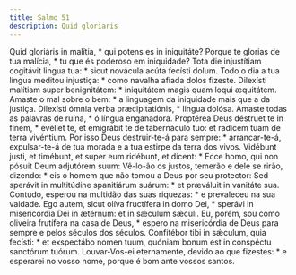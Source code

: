 ```yaml
---
title: Salmo 51
description: Quid gloriaris
---
```


<div class="side-by-side not-content">
  <span>
    Quid gloriáris in malítia, * qui potens es in iniquitáte?
  </span>
  <span>
    Porque te glorias de tua malícia, * tu que és poderoso em iniquidade?
  </span>
  <span>
    Tota die injustítiam cogitávit lingua tua: * sicut novácula acúta fecísti
    dolum.
  </span>
  <span>
    Todo o dia a tua língua meditou injustiça: * como navalha afiada dolos
    fizeste.
  </span>
  <span>
    Dilexísti malítiam super benignitátem: * iniquitátem magis quam loqui
    æquitátem.
  </span>
  <span>
    Amaste o mal sobre o bem: * a linguagem da iniquidade mais que a da justiça.
  </span>
  <span>
    Dilexísti ómnia verba præcipitatiónis, * lingua dolósa.
  </span>
  <span>
    Amaste todas as palavras de ruína, * ó língua enganadora.
  </span>
  <span>
    Proptérea Deus déstruet te in finem, * evéllet te, et emigrábit te de
    tabernáculo tuo: et radícem tuam de terra vivéntium.
  </span>
  <span>
    Por isso Deus destruir-te-á para sempre: * arrancar-te-á, expulsar-te-á de
    tua morada e a tua estirpe da terra dos vivos.
  </span>
  <span>
    Vidébunt justi, et timébunt, et super eum ridébunt, et dicent: * Ecce homo,
    qui non pósuit Deum adjutórem suum:
  </span>
  <span>
    Vê-lo-ão os justos, temerão e dele se rirão, dizendo: * eis o homem que não
    tomou a Deus por seu protector:
  </span>
  <span>
    Sed sperávit in multitúdine spanitiárum suárum: * et præváluit in vanitáte
    sua.
  </span>
  <span>
    Contudo, esperou na multidão das suas riquezas: * e prevaleceu na sua
    vaidade.
  </span>
  <span>
    Ego autem, sicut olíva fructífera in domo Dei, * sperávi in misericórdia Dei
    in ætérnum: et in sǽculum sǽculi.
  </span>
  <span>
    Eu, porém, sou como oliveira frutífera na casa de Deus, * espero na
    misericórdia de Deus para sempre e pelos séculos dos séculos.
  </span>
  <span>
    Confitébor tibi in sǽculum, quia fecísti: * et exspectábo nomen tuum,
    quóniam bonum est in conspéctu sanctórum tuórum.
  </span>
  <span>
    Louvar-Vos-ei eternamente, devido ao que fizestes: * e esperarei no vosso
    nome, porque é bom ante vossos santos.
  </span>
</div>
